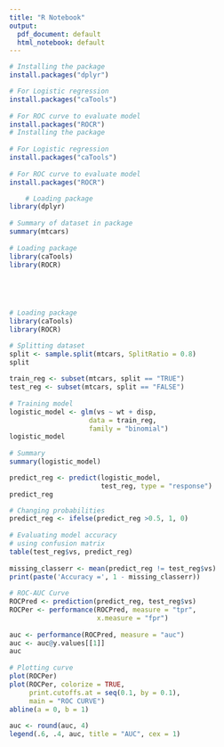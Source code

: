 ```yaml
---
title: "R Notebook"
output:
  pdf_document: default
  html_notebook: default
---
```

```r
# Installing the package
install.packages("dplyr")

# For Logistic regression
install.packages("caTools") 
 
# For ROC curve to evaluate model
install.packages("ROCR")
# Installing the package
 
# For Logistic regression
install.packages("caTools") 
 
# For ROC curve to evaluate model
install.packages("ROCR") 

```





```r
    # Loading package
library(dplyr)
 
# Summary of dataset in package
summary(mtcars)
     
# Loading package
library(caTools)
library(ROCR)



     
     
# Loading package
library(caTools)
library(ROCR)
```


```r

# Splitting dataset
split <- sample.split(mtcars, SplitRatio = 0.8)
split
 
train_reg <- subset(mtcars, split == "TRUE")
test_reg <- subset(mtcars, split == "FALSE")
 
# Training model
logistic_model <- glm(vs ~ wt + disp,
                    data = train_reg,
                    family = "binomial")
logistic_model
 
# Summary
summary(logistic_model)


```


```r
predict_reg <- predict(logistic_model,
                       test_reg, type = "response")
predict_reg
```

```r
# Changing probabilities
predict_reg <- ifelse(predict_reg >0.5, 1, 0)
 
# Evaluating model accuracy
# using confusion matrix
table(test_reg$vs, predict_reg)
 
missing_classerr <- mean(predict_reg != test_reg$vs)
print(paste('Accuracy =', 1 - missing_classerr))
 
# ROC-AUC Curve
ROCPred <- prediction(predict_reg, test_reg$vs)
ROCPer <- performance(ROCPred, measure = "tpr",
                      x.measure = "fpr")
 
auc <- performance(ROCPred, measure = "auc")
auc <- auc@y.values[[1]]
auc
 
# Plotting curve
plot(ROCPer)
plot(ROCPer, colorize = TRUE,
     print.cutoffs.at = seq(0.1, by = 0.1),
     main = "ROC CURVE")
abline(a = 0, b = 1)
 
auc <- round(auc, 4)
legend(.6, .4, auc, title = "AUC", cex = 1)

```

